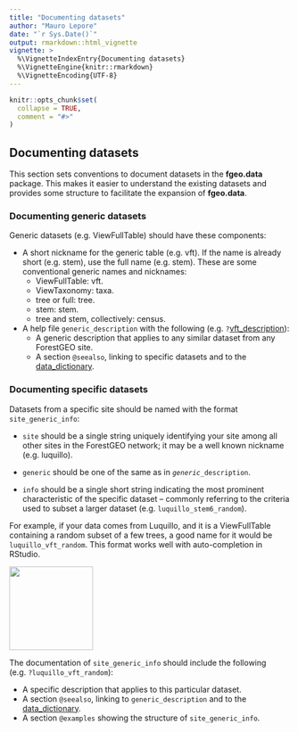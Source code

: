 ```yaml
---
title: "Documenting datasets"
author: "Mauro Lepore"
date: "`r Sys.Date()`"
output: rmarkdown::html_vignette
vignette: >
  %\VignetteIndexEntry{Documenting datasets}
  %\VignetteEngine{knitr::rmarkdown}
  %\VignetteEncoding{UTF-8}
---
```


```r
knitr::opts_chunk$set(
  collapse = TRUE,
  comment = "#>"
)
```

## Documenting datasets

This section sets conventions to document datasets in the __fgeo.data__ package. This makes it easier to understand the existing datasets and provides some structure to facilitate the expansion of __fgeo.data__.

### Documenting generic datasets

Generic datasets (e.g. ViewFullTable) should have these components:

* A short nickname for the generic table (e.g. vft). If the name is already short (e.g. stem), use the full name (e.g. stem). These are some conventional generic names and nicknames:
    * ViewFullTable: vft.
    * ViewTaxonomy: taxa.
    * tree or full: tree.
    * stem: stem.
    * tree and stem, collectively: census.

* A help file `generic_description` with the following (e.g. `?`[vft_description](https://forestgeo.github.io/fgeo.data/reference/vft_description.html)):
    * A generic description that applies to any similar dataset from any ForestGEO site.
    * A section `@seealso`, linking to specific datasets and to the [data_dictionary](https://forestgeo.github.io/fgeo.data/reference/data_dictionary.html).

### Documenting specific datasets

Datasets from a specific site should be named with the format `site_generic_info`:

* `site` should be a single string uniquely identifying your site among all other sites in the ForestGEO network; it may be a well known nickname (e.g. luquillo). 
* `generic` should be one of the same as in _`generic`_`_description`. 

* `info` should be a single short string indicating the most prominent characteristic of the specific dataset -- commonly referring to the criteria used to subset a larger dataset (e.g. `luquillo_stem6_random`).

For example, if your data comes from Luquillo, and it is a ViewFullTable containing a random subset of a few trees, a good name for it would be `luquillo_vft_random`. This format works well with auto-completion in RStudio.

<img src="https://i.imgur.com/7a1kObr.png" align="center" height=150 />

The documentation of `site_generic_info` should include the following (e.g. `?luquillo_vft_random`):

* A specific description that applies to this particular dataset.
* A section `@seealso`, linking to `generic_description` and to the [data_dictionary](https://forestgeo.github.io/fgeo.data/reference/data_dictionary.html).
* A section `@examples` showing the structure of `site_generic_info`.
